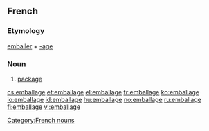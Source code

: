 ==French==
===Etymology===
[[emballer]] + [[-age]]
===Noun===
{{fr-noun|m}}
#[[package]]

[[Category:French nouns]]

[[cs:emballage]]
[[et:emballage]]
[[el:emballage]]
[[fr:emballage]]
[[ko:emballage]]
[[io:emballage]]
[[id:emballage]]
[[hu:emballage]]
[[no:emballage]]
[[ru:emballage]]
[[fi:emballage]]
[[vi:emballage]]